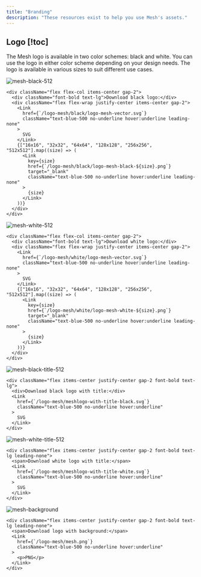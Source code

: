 ```yaml
---
title: "Branding"
description: "These resources exist to help you use Mesh's assets."
---
```


## Logo [!toc]

The Mesh logo is available in two color schemes: black and white. You can use the logo in either color scheme depending on your design needs. The logo is available in various sizes to suit different use cases.

<Cards className="mb-16 mt-10">
  <Card>
    <Image
      src="/logo-mesh/black/logo-mesh-black-512x512.png"
      width={500}
      height={250}
      alt="mesh-black-512"
      className="bg-white rounded"
    />

    <div className="flex flex-col items-center gap-2">
      <div className="font-bold text-lg">Download black logo:</div>
      <div className="flex flex-wrap justify-center items-center gap-2">
        <Link
          href={`/logo-mesh/black/logo-mesh-vector.svg`}
          className="text-blue-500 no-underline hover:underline leading-none"
        >
          SVG
        </Link>
        {["16x16", "32x32", "64x64", "128x128", "256x256", "512x512"].map((size) => (
          <Link
            key={size}
            href={`/logo-mesh/black/logo-mesh-black-${size}.png`}
            target="_blank"
            className="text-blue-500 no-underline hover:underline leading-none"
          >
            {size}
          </Link>
        ))}
      </div>
    </div>
  </Card>

  <Card>
    <Image
      src="/logo-mesh/white/logo-mesh-white-512x512.png"
      width={500}
      height={250}
      alt="mesh-white-512"
      className="bg-black rounded"
    />

    <div className="flex flex-col items-center gap-2">
      <div className="font-bold text-lg">Download white logo:</div>
      <div className="flex flex-wrap justify-center items-center gap-2">
        <Link
          href={`/logo-mesh/white/logo-mesh-vector.svg`}
          className="text-blue-500 no-underline hover:underline leading-none"
        >
          SVG
        </Link>
        {["16x16", "32x32", "64x64", "128x128", "256x256", "512x512"].map((size) => (
          <Link
            key={size}
            href={`/logo-mesh/white/logo-mesh-white-${size}.png`}
            target="_blank"
            className="text-blue-500 no-underline hover:underline leading-none"
          >
            {size}
          </Link>
        ))}
      </div>
    </div>
  </Card>
</Cards>

<Cards className="mb-16">
  <Card>
    <Image
      src="/logo-mesh/meshlogo-with-title-black.svg"
      width={500}
      height={250}
      alt="mesh-black-title-512"
      className="bg-white rounded mb-0"
    />

    <div className="flex items-center justify-center gap-2 font-bold text-lg">
      <div>Download black logo with title:</div>
      <Link
        href={`/logo-mesh/meshlogo-with-title-black.svg`}
        className="text-blue-500 no-underline hover:underline"
      >
        SVG
      </Link>
    </div>
  </Card>

  <Card>
    <Image
      src="/logo-mesh/meshlogo-with-title-white.svg"
      width={500}
      height={250}
      alt="mesh-white-title-512"
      className="bg-black rounded mb-0"
    />

    <div className="flex items-center justify-center gap-2 font-bold text-lg leading-none">
      <span>Download white logo with title:</span>
      <Link
        href={`/logo-mesh/meshlogo-with-title-white.svg`}
        className="text-blue-500 no-underline hover:underline"
      >
        SVG
      </Link>
    </div>
  </Card>
</Cards>


<Cards>
  <Card>
    <Image
      src="/logo-mesh/mesh.png"
      width={500}
      height={250}
      alt="mesh-background"
      className="rounded mb-0"
    />

    <div className="flex items-center justify-center gap-2 font-bold text-lg leading-none">
      <span>Download logo with background:</span>
      <Link
        href={`/logo-mesh/mesh.png`}
        className="text-blue-500 no-underline hover:underline"
      >
        <p>PNG</p>
      </Link>
    </div>
  </Card>
</Cards>